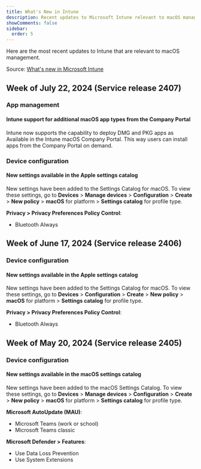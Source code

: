 ```yaml
---
title: What's New in Intune
description: Recent updates to Microsoft Intune relevant to macOS management.
showComments: false
sidebar:
  order: 5
---
```


Here are the most recent updates to Intune that are relevant to macOS management.

Source: [What's new in Microsoft Intune](https://learn.microsoft.com/en-us/mem/intune/fundamentals/whats-new)

## Week of July 22, 2024 (Service release 2407)

### App management

#### Intune support for additional macOS app types from the Company Portal

Intune now supports the capability to deploy DMG and PKG apps as Available in the Intune macOS Company Portal. This way users can install apps from the Company Portal on demand.

### Device configuration

#### New settings available in the Apple settings catalog 

New settings have been added to the Settings Catalog for macOS. To view these settings, go to **Devices** > **Manage devices** > **Configuration** > **Create** > **New policy** > **macOS** for platform > **Settings catalog** for profile type.

**Privacy > Privacy Preferences Policy Control**:

* Bluetooth Always

## Week of June 17, 2024 (Service release 2406)

### Device configuration

#### New settings available in the Apple settings catalog 

New settings have been added to the Settings Catalog for macOS. To view these settings, go to **Devices** > **Configuration** > **Create** > **New policy** > **macOS** for platform > **Settings catalog** for profile type.

**Privacy > Privacy Preferences Policy Control**:

* Bluetooth Always

## Week of May 20, 2024 (Service release 2405)

### Device configuration

#### New settings available in the macOS settings catalog

New settings have been added to the macOS Settings Catalog. To view these settings, go to **Devices** > **Manage devices** > **Configuration** > **Create** > **New policy** > **macOS** for platform > **Settings catalog** for profile type.

**Microsoft AutoUpdate (MAU)**:

* Microsoft Teams (work or school)
* Microsoft Teams classic

**Microsoft Defender > Features**:

* Use Data Loss Prevention
* Use System Extensions